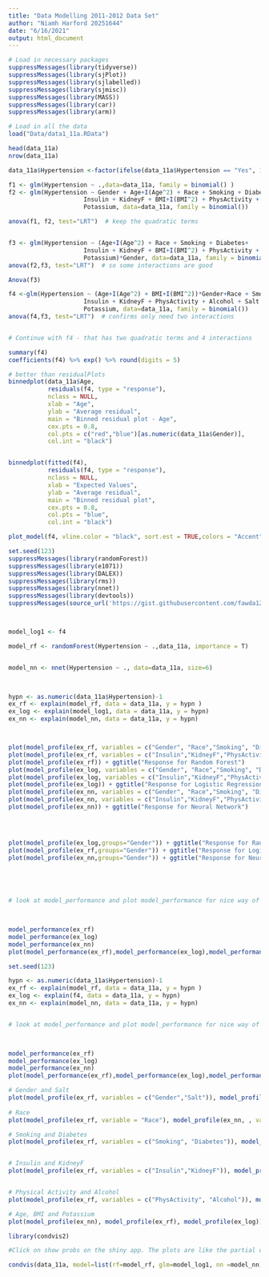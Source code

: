 ```yaml
---
title: "Data Modelling 2011-2012 Data Set"
author: "Niamh Harford 20251644"
date: "6/16/2021"
output: html_document
---
```



```r
# Load in necessary packages
suppressMessages(library(tidyverse))
suppressMessages(library(sjPlot))
suppressMessages(library(sjlabelled))
suppressMessages(library(sjmisc))
suppressMessages(library(MASS))
suppressMessages(library(car))
suppressMessages(library(arm))
```


```r
# Load in all the data
load("Data/data1_11a.RData") 

head(data_11a)
nrow(data_11a)
```


```r
data_11a$Hypertension <-factor(ifelse(data_11a$Hypertension == "Yes", 1 ,0))

f1 <- glm(Hypertension ~ .,data=data_11a, family = binomial() )
f2 <- glm(Hypertension ~ Gender + Age+I(Age^2) + Race + Smoking + Diabetes + 
                     Insulin + KidneyF + BMI+I(BMI^2) + PhysActivity + Alcohol + Salt +
                     Potassium, data=data_11a, family = binomial())

anova(f1, f2, test="LRT")  # keep the quadratic terms


f3 <- glm(Hypertension ~ (Age+I(Age^2) + Race + Smoking + Diabetes+
                     Insulin + KidneyF + BMI+I(BMI^2) + PhysActivity + Alcohol + Salt +
                     Potassium)*Gender, data=data_11a, family = binomial())
anova(f2,f3, test="LRT")  # so some interactions are good

Anova(f3)

f4 <-glm(Hypertension ~ (Age+I(Age^2) + BMI+I(BMI^2))*Gender+Race + Smoking + Diabetes + 
                     Insulin + KidneyF + PhysActivity + Alcohol + Salt +
                     Potassium, data=data_11a, family = binomial())
anova(f4,f3, test="LRT")  # confirms only need two interactions


# Continue with f4 - that has two quadratic terms and 4 interactions
```


```r
summary(f4)
coefficients(f4) %>% exp() %>% round(digits = 5)
```


```r
# better than residualPlots
binnedplot(data_11a$Age, 
           residuals(f4, type = "response"), 
           nclass = NULL, 
           xlab = "Age", 
           ylab = "Average residual", 
           main = "Binned residual plot - Age", 
           cex.pts = 0.8, 
           col.pts = c("red","blue")[as.numeric(data_11a$Gender)], 
           col.int = "black")


binnedplot(fitted(f4), 
           residuals(f4, type = "response"), 
           nclass = NULL, 
           xlab = "Expected Values", 
           ylab = "Average residual", 
           main = "Binned residual plot", 
           cex.pts = 0.8, 
           col.pts = "blue", 
           col.int = "black")
```




```r
plot_model(f4, vline.color = "black", sort.est = TRUE,colors = "Accent")
```

```r
set.seed(123)
suppressMessages(library(randomForest))
suppressMessages(library(e1071))
suppressMessages(library(DALEX))
suppressMessages(library(rms))
suppressMessages(library(nnet))
suppressMessages(library(devtools))
suppressMessages(source_url('https://gist.githubusercontent.com/fawda123/7471137/raw/466c1474d0a505ff044412703516c34f1a4684a5/nnet_plot_update.r'))



model_log1 <- f4

model_rf <- randomForest(Hypertension ~ .,data_11a, importance = T)


model_nn <- nnet(Hypertension ~ ., data=data_11a, size=6)

 

hypn <- as.numeric(data_11a$Hypertension)-1
ex_rf <- explain(model_rf, data = data_11a, y = hypn )
ex_log <- explain(model_log1, data = data_11a, y = hypn)
ex_nn <- explain(model_nn, data = data_11a, y = hypn)



plot(model_profile(ex_rf, variables = c("Gender", "Race","Smoking", "Diabetes"))) + ggtitle("Response for Random Forest")
plot(model_profile(ex_rf, variables = c("Insulin","KidneyF","PhysActivity", "Alcohol", "Salt"))) + ggtitle("Response for Random Forest")
plot(model_profile(ex_rf)) + ggtitle("Response for Random Forest")
plot(model_profile(ex_log, variables = c("Gender", "Race","Smoking", "Diabetes"))) + ggtitle("Response for Logistic Regression")
plot(model_profile(ex_log, variables = c("Insulin","KidneyF","PhysActivity", "Alcohol", "Salt"))) + ggtitle("Response for Logistic Regression")
plot(model_profile(ex_log)) + ggtitle("Response for Logistic Regression")
plot(model_profile(ex_nn, variables = c("Gender", "Race","Smoking", "Diabetes"))) + ggtitle("Response for Neural Network")
plot(model_profile(ex_nn, variables = c("Insulin","KidneyF","PhysActivity", "Alcohol", "Salt"))) + ggtitle("Response for Neural Network")
plot(model_profile(ex_nn)) + ggtitle("Response for Neural Network")

 


plot(model_profile(ex_log,groups="Gender")) + ggtitle("Response for Random Forest")
plot(model_profile(ex_rf,groups="Gender")) + ggtitle("Response for Logistic Regression")
plot(model_profile(ex_nn,groups="Gender")) + ggtitle("Response for Neural Network")


 


# look at model_performance and plot model_performance for nice way of getting roc and model summaries.

 

model_performance(ex_rf)
model_performance(ex_log)
model_performance(ex_nn)
plot(model_performance(ex_rf),model_performance(ex_log),model_performance(ex_nn), geom = "roc") 
```

```r
set.seed(123)

hypn <- as.numeric(data_11a$Hypertension)-1
ex_rf <- explain(model_rf, data = data_11a, y = hypn )
ex_log <- explain(f4, data = data_11a, y = hypn)
ex_nn <- explain(model_nn, data = data_11a, y = hypn)


# look at model_performance and plot model_performance for nice way of getting roc and model summaries.

 

model_performance(ex_rf)
model_performance(ex_log)
model_performance(ex_nn)
plot(model_performance(ex_rf),model_performance(ex_log),model_performance(ex_nn), geom = "roc") 
```


```r

# Gender and Salt
plot(model_profile(ex_rf, variables = c("Gender","Salt")), model_profile(ex_nn, , variables = c("Gender","Salt")), model_profile(ex_log, , variables = c("Gender","Salt"))) + ggtitle("Response for Gender and Salt")
                                                              
# Race 
plot(model_profile(ex_rf, variable = "Race"), model_profile(ex_nn, , variable = "Race"), model_profile(ex_log, , variable = "Race")) + ggtitle("Response for Race")                                                              

# Smoking and Diabetes
plot(model_profile(ex_rf, variables = c("Smoking", "Diabetes")), model_profile(ex_nn, , variables = c("Smoking", "Diabetes")), model_profile(ex_log, , variables = c("Smoking", "Diabetes"))) + ggtitle("Response for Smoking and Diabetes")


# Insulin and KidneyF
plot(model_profile(ex_rf, variables = c("Insulin","KidneyF")), model_profile(ex_nn, , variables = c("Insulin","KidneyF")), model_profile(ex_log, , variables = c("Insulin","KidneyF"))) + ggtitle("Response for Insulin and KidneyF")


# Physical Activity and Alcohol
plot(model_profile(ex_rf, variables = c("PhysActivity", "Alcohol")), model_profile(ex_nn, , variables = c("PhysActivity", "Alcohol")), model_profile(ex_log, , variables = c("PhysActivity", "Alcohol"))) + ggtitle("Response for Physical Activity and Alcohol")

# Age, BMI and Potassium
plot(model_profile(ex_nn), model_profile(ex_rf), model_profile(ex_log)) + ggtitle("Response for Age, BMI and Potassium")
```


```r
library(condvis2)

#Click on show probs on the shiny app. The plots are like the partial dependence plots from DALEX, except the DALEX plots are averaging curves over all observations. You can see from both DALEX and condvis2 (switch from Age to BMI in the condvis2 menu) that the glm curve decreasing for high BMIs for males is likely not a good fit and probably does not make sense

condvis(data_11a, model=list(rf=model_rf, glm=model_log1, nn =model_nn), response="Hypertension", sectionvars=c("Age", "Gender"))
```


